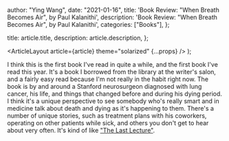 
  author: "Ying Wang",
  date: "2021-01-16",
  title: 'Book Review: "When Breath Becomes Air", by Paul Kalanithi',
  description: 'Book Review: "When Breath Becomes Air", by Paul Kalanithi',
  categories: ["Books"],
};

  title: article.title,
  description: article.description,
};

  <ArticleLayout article={article} theme="solarized" {...props} />
);

I think this is the first book I've read in quite a while, and the first book
I've read this year. It's a book I borrowed from the library at the writer's
salon, and a fairly easy read because I'm not really in the habit right now. The
book is by and around a Stanford neurosurgeon diagnosed with lung cancer, his
life, and things that changed before and during his dying period. I think it's a
unique perspective to see somebody who's really smart and in medicine talk about
death and dying as it's happening to them. There's a number of unique stories,
such as treatment plans with his coworkers, operating on other patients while
sick, and others you don't get to hear about very often. It's kind of like ["The
Last Lecture"](/posts/2018/11/26/the_last_lecture).
